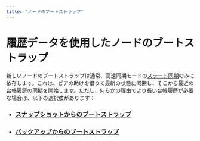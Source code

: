 ```yaml
---
title: "ノードのブートストラップ"
---
```


# 履歴データを使用したノードのブートストラップ

新しいノードのブートストラップは通常、高速同期モードの[ステート同期](configure/state-sync.mdx)のみに依存します。これは、ピアの助けを借りて最新の状態に同期し、そこから最近の台帳履歴の同期を開始します。ただし、何らかの理由でより長い台帳履歴が必要な場合は、以下の選択肢があります：

- ### [スナップショットからのブートストラップ](bootstrap-fullnode/bootstrap-fullnode.mdx)
- ### [バックアップからのブートストラップ](bootstrap-fullnode/aptos-db-restore.mdx)
